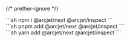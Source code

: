 
{/* prettier-ignore */}
<SelectableContent client:load syncKey="packageManager" frameworkSwitcher>
<div slot="npm" slotIdx="1">
```sh
npm i @arcjet/next @arcjet/inspect
```
</div>
<div slot="pnpm" slotIdx="2">
```sh
pnpm add @arcjet/next @arcjet/inspect
```
</div>
<div slot="yarn" slotIdx="3">
```sh
yarn add @arcjet/next @arcjet/inspect
```
</div>
</SelectableContent>
